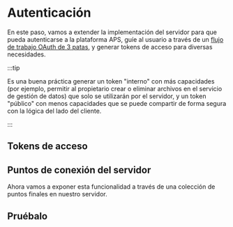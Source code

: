 


# Autenticación

En este paso, vamos a extender la implementación del servidor para que pueda autenticarse
a la plataforma APS, guíe al usuario a través de un [flujo de trabajo OAuth de 3 patas](https://aps.autodesk.com/en/docs/oauth/v2/tutorials/get-3-legged-token),
y generar tokens de acceso para diversas necesidades.



:::tip

Es una buena práctica generar un token "interno" con más capacidades (por ejemplo,
permitir al propietario crear o eliminar archivos en el servicio de gestión de datos) que solo se utilizarán
por el servidor, y un token "público" con menos capacidades que se puede compartir de forma segura con
la lógica del lado del cliente.


:::



## Tokens de acceso

<EnvTabs NodeJsVsCode={NodeJsVsCodeTokens} DotNetVsCode={DotNetTokens} DotNetVs2022={DotNetTokens} />

## Puntos de conexión del servidor

Ahora vamos a exponer esta funcionalidad a través de una colección de puntos finales en nuestro servidor.

<EnvTabs NodeJsVsCode={NodeJsVsCodeEndpoints} DotNetVsCode={DotNetEndpoints} DotNetVs2022={DotNetEndpoints} />

## Pruébalo

<EnvTabs NodeJsVsCode={NodeJsVsCodeTest} DotNetVsCode={DotNetVsCodeTest} DotNetVs2022={DotNetVs2022Test} />
